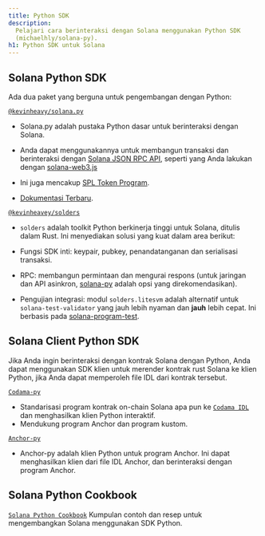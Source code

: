 ```yaml
---
title: Python SDK
description:
  Pelajari cara berinteraksi dengan Solana menggunakan Python SDK
  (michaelhly/solana-py).
h1: Python SDK untuk Solana
---
```


## Solana Python SDK

Ada dua paket yang berguna untuk pengembangan dengan Python:

[`@kevinheavy/solana.py`](https://github.com/michaelhly/solana-py)

- Solana.py adalah pustaka Python dasar untuk berinteraksi dengan Solana.
- Anda dapat menggunakannya untuk membangun transaksi dan berinteraksi dengan
  [Solana JSON RPC API](/docs/rpc), seperti yang Anda lakukan dengan
  [solana-web3.js](https://github.com/solana-labs/solana-web3.js/)

- Ini juga mencakup [SPL Token Program](https://spl.solana.com/token).

- [Dokumentasi Terbaru](https://michaelhly.github.io/solana-py/).

[`@kevinheavey/solders`](https://github.com/kevinheavey/solders)

- `solders` adalah toolkit Python berkinerja tinggi untuk Solana, ditulis dalam
  Rust. Ini menyediakan solusi yang kuat dalam area berikut:

- Fungsi SDK inti: keypair, pubkey, penandatanganan dan serialisasi transaksi.
- RPC: membangun permintaan dan mengurai respons (untuk jaringan dan API
  asinkron, [solana-py](https://michaelhly.github.io/solana-py/rpc/async_api/)
  adalah opsi yang direkomendasikan).
- Pengujian integrasi: modul `solders.litesvm` adalah alternatif untuk
  `solana-test-validator` yang jauh lebih nyaman dan **jauh** lebih cepat. Ini
  berbasis pada
  [solana-program-test](https://crates.io/crates/solana-program-test).

## Solana Client Python SDK

Jika Anda ingin berinteraksi dengan kontrak Solana dengan Python, Anda dapat
menggunakan SDK klien untuk merender kontrak rust Solana ke klien Python, jika
Anda dapat memperoleh file IDL dari kontrak tersebut.

[`Codama-py`](https://www.npmjs.com/package/codama-py)

- Standarisasi program kontrak on-chain Solana apa pun ke
  [`Codama IDL`](https://github.com/codama-idl/codama) dan menghasilkan klien
  Python interaktif.
- Mendukung program Anchor dan program kustom.

[`Anchor-py`](https://github.com/kevinheavey/anchorpy)

- Anchor-py adalah klien Python untuk program Anchor. Ini dapat menghasilkan
  klien dari file IDL Anchor, dan berinteraksi dengan program Anchor.

## Solana Python Cookbook

[`Solana Python Cookbook`](/developers/cookbook) Kumpulan contoh dan resep untuk
mengembangkan Solana menggunakan SDK Python.
